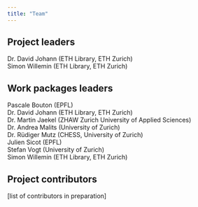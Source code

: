 ```yaml
---
title: "Team"
---
```


## Project leaders
Dr. David Johann (ETH Library, ETH Zurich)  
Simon Willemin (ETH Library, ETH Zurich)

## Work packages leaders
Pascale Bouton (EPFL)  
Dr. David Johann (ETH Library, ETH Zurich)  
Dr. Martin Jaekel (ZHAW Zurich University of Applied Sciences)  
Dr. Andrea Malits (University of Zurich)  
Dr. Rüdiger Mutz (CHESS, University of Zurich)  
Julien Sicot (EPFL)  
Stefan Vogt (University of Zurich)  
Simon Willemin (ETH Library, ETH Zurich)  

## Project contributors
[list of contributors in preparation]